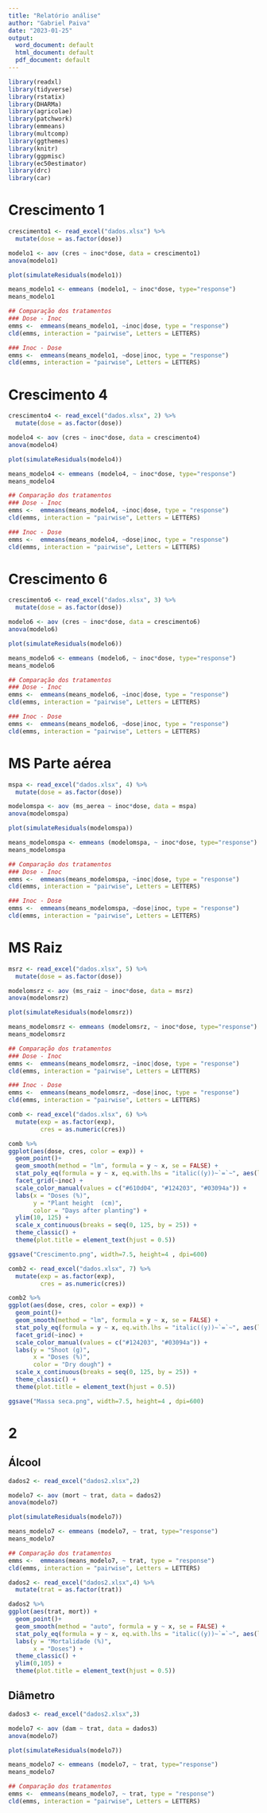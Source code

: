 ```yaml
---
title: "Relatório análise"
author: "Gabriel Paiva"
date: "2023-01-25"
output:
  word_document: default
  html_document: default
  pdf_document: default
---
```


```r
library(readxl)
library(tidyverse)
library(rstatix)
library(DHARMa)
library(agricolae)
library(patchwork)
library(emmeans)
library(multcomp)
library(ggthemes)
library(knitr)
library(ggpmisc)
library(ec50estimator)
library(drc)
library(car)
```

# Crescimento 1
```r
crescimento1 <- read_excel("dados.xlsx") %>% 
  mutate(dose = as.factor(dose))

modelo1 <- aov (cres ~ inoc*dose, data = crescimento1)
anova(modelo1)

plot(simulateResiduals(modelo1))

means_modelo1 <- emmeans (modelo1, ~ inoc*dose, type="response")
means_modelo1

## Comparação dos tratamentos
### Dose - Inoc
emms <-  emmeans(means_modelo1, ~inoc|dose, type = "response")
cld(emms, interaction = "pairwise", Letters = LETTERS)

### Inoc - Dose
emms <-  emmeans(means_modelo1, ~dose|inoc, type = "response")
cld(emms, interaction = "pairwise", Letters = LETTERS)
```

# Crescimento 4
```r
crescimento4 <- read_excel("dados.xlsx", 2) %>% 
  mutate(dose = as.factor(dose))

modelo4 <- aov (cres ~ inoc*dose, data = crescimento4)
anova(modelo4)

plot(simulateResiduals(modelo4))

means_modelo4 <- emmeans (modelo4, ~ inoc*dose, type="response")
means_modelo4

## Comparação dos tratamentos
### Dose - Inoc
emms <-  emmeans(means_modelo4, ~inoc|dose, type = "response")
cld(emms, interaction = "pairwise", Letters = LETTERS)

### Inoc - Dose
emms <-  emmeans(means_modelo4, ~dose|inoc, type = "response")
cld(emms, interaction = "pairwise", Letters = LETTERS)
```

# Crescimento 6
```r
crescimento6 <- read_excel("dados.xlsx", 3) %>% 
  mutate(dose = as.factor(dose))

modelo6 <- aov (cres ~ inoc*dose, data = crescimento6)
anova(modelo6)

plot(simulateResiduals(modelo6))

means_modelo6 <- emmeans (modelo6, ~ inoc*dose, type="response")
means_modelo6

## Comparação dos tratamentos
### Dose - Inoc
emms <-  emmeans(means_modelo6, ~inoc|dose, type = "response")
cld(emms, interaction = "pairwise", Letters = LETTERS)

### Inoc - Dose
emms <-  emmeans(means_modelo6, ~dose|inoc, type = "response")
cld(emms, interaction = "pairwise", Letters = LETTERS)
```

# MS Parte aérea
```r
mspa <- read_excel("dados.xlsx", 4) %>% 
  mutate(dose = as.factor(dose))

modelomspa <- aov (ms_aerea ~ inoc*dose, data = mspa)
anova(modelomspa)

plot(simulateResiduals(modelomspa))

means_modelomspa <- emmeans (modelomspa, ~ inoc*dose, type="response")
means_modelomspa

## Comparação dos tratamentos
### Dose - Inoc
emms <-  emmeans(means_modelomspa, ~inoc|dose, type = "response")
cld(emms, interaction = "pairwise", Letters = LETTERS)

### Inoc - Dose
emms <-  emmeans(means_modelomspa, ~dose|inoc, type = "response")
cld(emms, interaction = "pairwise", Letters = LETTERS)
```

# MS Raiz
```r
msrz <- read_excel("dados.xlsx", 5) %>% 
  mutate(dose = as.factor(dose))

modelomsrz <- aov (ms_raiz ~ inoc*dose, data = msrz)
anova(modelomsrz)

plot(simulateResiduals(modelomsrz))

means_modelomsrz <- emmeans (modelomsrz, ~ inoc*dose, type="response")
means_modelomsrz

## Comparação dos tratamentos
### Dose - Inoc
emms <-  emmeans(means_modelomsrz, ~inoc|dose, type = "response")
cld(emms, interaction = "pairwise", Letters = LETTERS)

### Inoc - Dose
emms <-  emmeans(means_modelomsrz, ~dose|inoc, type = "response")
cld(emms, interaction = "pairwise", Letters = LETTERS)
```

```r
comb <- read_excel("dados.xlsx", 6) %>% 
  mutate(exp = as.factor(exp),
         cres = as.numeric(cres))

comb %>% 
ggplot(aes(dose, cres, color = exp)) + 
  geom_point()+
  geom_smooth(method = "lm", formula = y ~ x, se = FALSE) +
  stat_poly_eq(formula = y ~ x, eq.with.lhs = "italic((y))~`=`~", aes(label = paste(..eq.label.., ..rr.label.., sep = "~")), parse = TRUE) +
  facet_grid(~inoc) +
  scale_color_manual(values = c("#610d04", "#124203", "#03094a")) +
  labs(x = "Doses (%)",
       y = "Plant height  (cm)",
       color = "Days after planting") +
  ylim(10, 125) +
  scale_x_continuous(breaks = seq(0, 125, by = 25)) +
  theme_classic() +
  theme(plot.title = element_text(hjust = 0.5))

ggsave("Crescimento.png", width=7.5, height=4 , dpi=600)
```

```r
comb2 <- read_excel("dados.xlsx", 7) %>% 
  mutate(exp = as.factor(exp),
         cres = as.numeric(cres))

comb2 %>% 
ggplot(aes(dose, cres, color = exp)) + 
  geom_point()+
  geom_smooth(method = "lm", formula = y ~ x, se = FALSE) +
  stat_poly_eq(formula = y ~ x, eq.with.lhs = "italic((y))~`=`~", aes(label = paste(..eq.label.., ..rr.label.., sep = "~")), parse = TRUE) +
  facet_grid(~inoc) +
  scale_color_manual(values = c("#124203", "#03094a")) +
  labs(y = "Shoot (g)",
       x = "Doses (%)",
       color = "Dry dough") +
  scale_x_continuous(breaks = seq(0, 125, by = 25)) +
  theme_classic() +
  theme(plot.title = element_text(hjust = 0.5))

ggsave("Massa seca.png", width=7.5, height=4 , dpi=600)
```

# 2
## Álcool
```r
dados2 <- read_excel("dados2.xlsx",2)

modelo7 <- aov (mort ~ trat, data = dados2)
anova(modelo7)

plot(simulateResiduals(modelo7))

means_modelo7 <- emmeans (modelo7, ~ trat, type="response")
means_modelo7

## Comparação dos tratamentos
emms <-  emmeans(means_modelo7, ~ trat, type = "response")
cld(emms, interaction = "pairwise", Letters = LETTERS)
```


```r
dados2 <- read_excel("dados2.xlsx",4) %>% 
  mutate(trat = as.factor(trat))

dados2 %>% 
ggplot(aes(trat, mort)) + 
  geom_point()+
  geom_smooth(method = "auto", formula = y ~ x, se = FALSE) +
  stat_poly_eq(formula = y ~ x, eq.with.lhs = "italic((y))~`=`~", aes(label = paste(..eq.label.., ..rr.label.., sep = "~")), parse = TRUE) +
  labs(y = "Mortalidade (%)",
       x = "Doses") +
  theme_classic() +
  ylim(0,105) +
  theme(plot.title = element_text(hjust = 0.5))
```

## Diâmetro
```r
dados3 <- read_excel("dados2.xlsx",3)

modelo7 <- aov (dam ~ trat, data = dados3)
anova(modelo7)

plot(simulateResiduals(modelo7))

means_modelo7 <- emmeans (modelo7, ~ trat, type="response")
means_modelo7

## Comparação dos tratamentos
emms <-  emmeans(means_modelo7, ~ trat, type = "response")
cld(emms, interaction = "pairwise", Letters = LETTERS)
```

